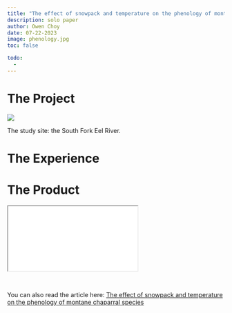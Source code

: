 ```yaml
---
title: "The effect of snowpack and temperature on the phenology of montane chaparral species"
description: solo paper
author: Owen Choy
date: 07-22-2023
image: phenology.jpg
toc: false

todo: 
  - 
---
```


# [The Project]{.red-text}


![](phenology.jpg)
<p class="caption">
The study site: the South Fork Eel River.
</p>



# [The Experience]{.red-text}


# [The Product]{.red-text}



<div class="resize">
<iframe src="phenology.pdf" class="iframe-style"></iframe>
</div>

<br>

You can also read the article here: [The effect of snowpack and temperature on the phenology of montane chaparral species](https://owenchoy.github.io/portfolio/phenology/phenology.pdf)